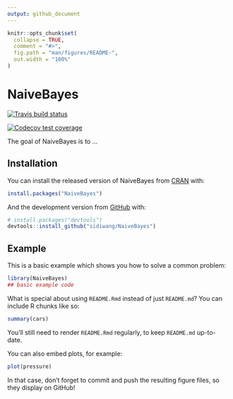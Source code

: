 ```yaml
---
output: github_document
---
```


<!-- README.md is generated from README.Rmd. Please edit that file -->

```r
knitr::opts_chunk$set(
  collapse = TRUE,
  comment = "#>",
  fig.path = "man/figures/README-",
  out.width = "100%"
)
```

# NaiveBayes

 <!-- badges: start -->
  [![Travis build status](https://travis-ci.org/sidiwang/NaiveBayes.svg?branch=master)](https://travis-ci.org/sidiwang/NaiveBayes)
  <!-- badges: end -->


  <!-- badges: start -->
  [![Codecov test coverage](https://codecov.io/gh/sidiwang/NaiveBayes/branch/master/graph/badge.svg)](https://codecov.io/gh/sidiwang/NaiveBayes?branch=master)
  <!-- badges: end -->

The goal of NaiveBayes is to ...

## Installation

You can install the released version of NaiveBayes from [CRAN](https://CRAN.R-project.org) with:

``` r
install.packages("NaiveBayes")
```

And the development version from [GitHub](https://github.com/) with:

``` r
# install.packages("devtools")
devtools::install_github("sidiwang/NaiveBayes")
```
## Example

This is a basic example which shows you how to solve a common problem:

```r
library(NaiveBayes)
## basic example code
```

What is special about using `README.Rmd` instead of just `README.md`? You can include R chunks like so:

```r
summary(cars)
```

You'll still need to render `README.Rmd` regularly, to keep `README.md` up-to-date.

You can also embed plots, for example:

```r
plot(pressure)
```

In that case, don't forget to commit and push the resulting figure files, so they display on GitHub!
